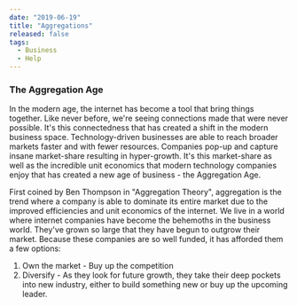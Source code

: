 ---
date: "2019-06-19"
title: "Aggregations"
released: false
tags:
  - Business
  - Help
---

### The Aggregation Age

In the modern age, the internet has become a tool that bring things together. Like never before, we're seeing connections made that were never possible. It's this connectedness that has created a shift in the modern business space. Technology-driven businesses are able to reach broader markets faster and with fewer resources. Companies pop-up and capture insane market-share resulting in hyper-growth. It's this market-share as well as the incredible unit economics that modern technology companies enjoy that has created a new age of business - the Aggregation Age.

First coined by Ben Thompson in "Aggregation Theory", aggregation is the trend where a company is able to dominate its entire market due to the improved efficiencies and unit economics of the internet. We live in a world where internet companies have become the behemoths in the business world. They've grown so large that they have begun to outgrow their market. Because these companies are so well funded, it has afforded them a few options:

1. Own the market - Buy up the competition
2. Diversify - As they look for future growth, they take their deep pockets into new industry, either to build something new or buy up the upcoming leader.
